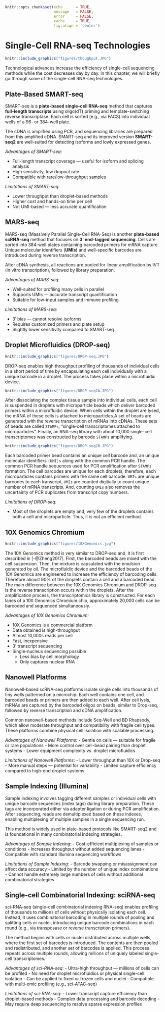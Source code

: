 \mainmatter

```r
knitr::opts_chunk$set(echo      = TRUE,
                      message   = FALSE, 
                      error     = FALSE,
                      cache     = TRUE,
                      fig.align = 'center')
```

# Single-Cell RNA-seq Technologies


```r
knitr::include_graphics("figures/thoughput.JPG")
```

Technological advances increase the efficiency of single-cell sequencing methods
while the cost decreases day by day. In this chapter, we will briefly go through
some of the single-cell RNA-seq technologies.


## Plate-Based SMART-seq

SMART-seq is a **plate-based single-cell RNA-seq** method that captures **full-length transcripts** using oligo(dT) priming and template-switching reverse transcriptase. Each cell is sorted (e.g., via FACS) into individual wells of a 96- or 384-well plate.

The cDNA is amplified using PCR, and sequencing libraries are prepared from this amplified cDNA. SMART-seq and its improved version **SMART-seq2** are well-suited for detecting isoforms and lowly expressed genes.

*Advantages of SMART-seq:*

- Full-length transcript coverage — useful for isoform and splicing analysis  
- High sensitivity, low dropout rate  
- Compatible with rare/low-throughput samples  

*Limitations of SMART-seq:*

- Lower throughput than droplet-based methods  
- Higher cost and hands-on time per cell  
- Not UMI-based — less accurate quantification  

## MARS-seq

MARS-seq (Massively Parallel Single-Cell RNA-Seq) is another **plate-based scRNA-seq** method that focuses on **3' end-tagged sequencing**. Cells are sorted into 384-well plates containing barcoded primers for mRNA capture. Unique molecular identifiers (**UMIs**) and well-specific barcodes are introduced during reverse transcription.

After cDNA synthesis, all reactions are pooled for linear amplification by IVT (in vitro transcription), followed by library preparation.

*Advantages of MARS-seq:*

- Well-suited for profiling many cells in parallel  
- Supports UMIs — accurate transcript quantification  
- Suitable for low-input samples and immune profiling  

*Limitations of MARS-seq:*

- 3′ bias — cannot resolve isoforms  
- Requires customized primers and plate setup  
- Slightly lower sensitivity compared to SMART-seq  


## Droplet Microfluidics (DROP-seq)

```r
knitr::include_graphics("figures/DROP-seq.JPG")
```


DROP-seq enables high throughput profiling of thousands of individual cells in a
short period of time by encapsulating each cell individually with a unique
barcode in a droplet. The process takes place within a microfluidic device.  


```r
knitr::include_graphics("figures/DROP-seq2A.JPG")
```


After dissociating the complex tissue sample into individual cells, each cell is
suspended in droplets with microparticle beads which deliver barcoded primers
within a microfluidic device. When cells within the droplet are lysed, the mRNA
of these cells is attached to microparticles.A set of beads are generated with
the reverse transcription of mRNAs into cDNAs. These sets of beads are called
`STAMPs`, "single-cell transcriptomes attached to microparticles". Finally, an
RNA-seq library with about 10,000 single-cell transcriptomes was constructed by
barcode `STAMPs` amplifying.


```r
knitr::include_graphics("figures/DROP-seq2B.JPG")
```


Each barcoded primer bead contains an unique cell barcode and, an unique
molecular identifiers `(UMI)s` along with the common PCR handle. The common PCR
handle sequences used for PCR amplification after `STAMPs` formation. The cell
barcodes are unique for each droplets, therefore, each microparticles contains
primers with the same cell barcode. `UMIs` are unique barcodes to each
transcript, `UMIs` are counted digitially to count unique number of mRNA
transcripts. And, counting `UMIs`  also removes the uncertainty of PCR
duplicates from transcript copy numbers.


*Limitations of DROP-seq: *

-  Most of the droplets are empty and, very few of the droplets contains both a
cell and microparticle. Thus, it is not an efficient method.


## 10X Genomics Chromium

```r
knitr::include_graphics("figures/10XGenomics.jpg")
```


The 10X Genomics method is very similar to DROP-seq and, it is first described
in [-@Zheng2017]. First, the barcoded beads are mixed with the cell suspension.
Then, the mixture is capsulated with the emulsion generated by oil. The
microfluidic device and the barcoded beads of the 10X Genomics are engineered to
increase the efficiency of barcoding cells. Therefore almost 90% of the droplets
contain a cell and a barcoded bead. The main difference between the 10X Genomics
Chromium and DROP-seq is the reverse transcription occurs within the droplets.
After the amplification process, the transcriptomics library is constructed. For
each lanes of a 10X Genomics Chromium chip, approximately 20,000 cells can be
barcoded and sequenced simultaneously.

*Advantages of 10X Genomics Chromium:*

-   10X Genomics is a commercial platform
-   Data obtained is high-throughput
-   Almost 10,000s reads per cell
-   Fast, inexpensive 
-   3’ transcript sequencing
-   Single-nucleus sequencing possible
    -   Less bias by cell morphology
    -   Only captures nuclear RNA

## Nanowell Platforms

Nanowell-based scRNA-seq platforms isolate single cells into thousands of tiny wells patterned on a 
microchip. Each well contains one cell, and barcoded beads or primers are then added to each well. 
After cell lysis, mRNAs are captured by the barcoded oligos on beads, similar to Drop-seq, followed 
by reverse transcription and cDNA amplification.

Common nanowell-based methods include Seq-Well and BD Rhapsody, which allow moderate throughput and 
compatibility with fragile cell types. These platforms combine physical cell isolation with scalable
processing.

*Advantages of Nanowell Platforms*:
-   Gentle on cells — suitable for fragile or rare populations
-  More control over cell-bead pairing than droplet systems
-   Lower equipment complexity vs. droplet microfluidics

*Limitations of Nanowell Platforms*:
-  Lower throughput than 10X or Drop-seq
-  More manual steps — potential for variability
-  Limited capture efficiency compared to high-end droplet systems

## Sample Indexing (Illumina)
Sample indexing involves tagging different samples or individual cells with unique barcode sequences 
(index tags) during library preparation. These tags are incorporated either via adapter ligation or 
during PCR amplification. After sequencing, reads are demultiplexed based on these indexes, enabling
 multiplexing of multiple samples in a single sequencing run.

This method is widely used in plate-based protocols like SMART-seq2 and is foundational in many 
combinatorial indexing strategies.

*Advantages of Sample Indexing*:
-  Cost-efficient multiplexing of samples or conditions
-  Increases throughput without added sequencing lanes
-  Compatible with standard Illumina sequencing workflows

*Limitations of Sample Indexing*:
-  Barcode swapping or misassignment can affect data accuracy
-  Limited by the number of unique index combinations
-  Cannot handle extremely large numbers of cells without additional combinatorial strategies

## Single-cell Combinatorial Indexing: sciRNA-seq

sci-RNA-seq (single-cell combinatorial indexing RNA-seq) enables profiling of thousands to millions 
of cells without physically isolating each cell. Instead, it uses combinatorial barcoding in multiple
 rounds of pooling and splitting cells or nuclei, introducing unique barcode combinations in each round
  (e.g., via transposase or reverse transcription primers).

The method begins with cells or nuclei distributed across multiple wells, where the first set of barcodes
is introduced. The contents are then pooled and redistributed, and another set of barcodes is applied. 
This process repeats across multiple rounds, allowing millions of uniquely labeled single-cell transcriptomes.

*Advantages of sci-RNA-seq*:
-  Ultra-high throughput — millions of cells can be profiled
-  No need for droplet microfluidics or physical single-cell isolation
-  Can be applied to fixed or frozen cells and nuclei
-  Compatible with multi-omic profiling (e.g., sci-ATAC-seq)

*Limitations of sci-RNA-seq*:
-  Lower transcript capture efficiency than droplet-based methods
-  Complex data processing and barcode decoding
-  May require deep sequencing to resolve sparse expression profiles

